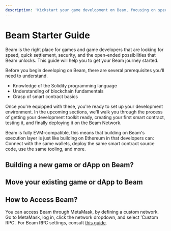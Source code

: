 ```yaml
---
description: 'Kickstart your game development on Beam, focusing on speed, security, and potential. Learn the prerequisites and get started.'
---
```



# Beam Starter Guide
 
Beam is the right place for games and game developers that are looking for speed, quick settlement, security, and the open-ended possibilities that Beam unlocks. This guide will help you to get your Beam journey started.   

Before you begin developing on Beam, there are several prerequisites you'll need to understand. 

- Knowledge of the Solidity programming language
- Understanding of blockchain fundamentals
- Grasp of smart contract basics

Once you're equipped with these, you're ready to set up your development environment. In the upcoming sections, we'll walk you through the process of getting your development toolkit ready, creating your first smart contract, testing it, and finally deploying it on the Beam Network.

Beam is fully EVM-compatible, this means that building on Beam's execution layer is just like building on Ethereum in that developers can: Connect with the same wallets, deploy the same smart contract source code, use the same tooling, and more.


## Building a new game or dApp on Beam?

## Move your existing game or dApp to Beam

## How to Access Beam?

You can access Beam through MetaMask, by defining a custom network. Go to MetaMask, log in, click the network dropdown, and select 'Custom RPC'. For Beam RPC settings, consult [this guide](/chain/get-started/rpc).